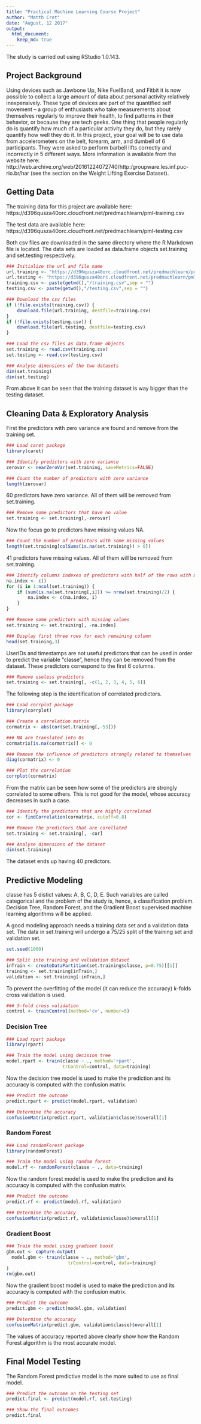 ```yaml
---
title: "Practical Machine Learning Course Project"
author: "Matth Cret"
date: "August, 12 2017"
output:
  html_document:
    keep_md: true
---
```


The study is carried out using RStudio 1.0.143.

## Project Background

Using devices such as Jawbone Up, Nike FuelBand, and Fitbit it is now possible to collect a large amount of data about personal activity relatively inexpensively. These type of devices are part of the quantified self movement – a group of enthusiasts who take measurements about themselves regularly to improve their health, to find patterns in their behavior, or because they are tech geeks. One thing that people regularly do is quantify how much of a particular activity they do, but they rarely quantify how well they do it. In this project, your goal will be to use data from accelerometers on the belt, forearm, arm, and dumbell of 6 participants. They were asked to perform barbell lifts correctly and incorrectly in 5 different ways. More information is available from the website here:  
http://web.archive.org/web/20161224072740/http:/groupware.les.inf.puc-rio.br/har (see the section on the Weight Lifting Exercise Dataset).

## Getting Data

The training data for this project are available here:  
https://d396qusza40orc.cloudfront.net/predmachlearn/pml-training.csv

The test data are available here:  
https://d396qusza40orc.cloudfront.net/predmachlearn/pml-testing.csv

Both csv files are downloaded in the same directory where the R Markdown file is located. The data sets are loaded as data.frame objects set.training and set.testing respectively.

```r
### Initialize the url and file name
url.training <- "https://d396qusza40orc.cloudfront.net/predmachlearn/pml-training.csv"
url.testing <- "https://d396qusza40orc.cloudfront.net/predmachlearn/pml-testing.csv"
training.csv <- paste(getwd(),"/training.csv",sep = "")
testing.csv <- paste(getwd(),"/testing.csv",sep = "")

### Download the csv files
if (!file.exists(training.csv)) {
    download.file(url.training, destfile=training.csv)
}
if (!file.exists(testing.csv)) {
    download.file(url.testing, destfile=testing.csv)
}

### Load the csv files as data.frame objects
set.training <- read.csv(training.csv)
set.testing <- read.csv(testing.csv)

### Analyse dimensions of the two datasets
dim(set.training)
dim(set.testing)
```

From above it can be seen that the training dataset is way bigger than the testing dataset.

## Cleaning Data & Exploratory Analysis

First the predictors with zero variance are found and remove from the training set.

```r
### Load caret package
library(caret)

### Identify predictors with zero variance
zerovar <- nearZeroVar(set.training, saveMetrics=FALSE)

### Count the number of predictors with zero variance
length(zerovar)
```

60 predictors have zero variance. All of them will be removed from set.training.

```r
### Remove some predictors that have no value
set.training <- set.training[,-zerovar]
```

Now the focus go to predictors have missing values NA.

```r
### Count the number of predictors with some missing values
length(set.training[colSums(is.na(set.training)) > 0])
```

41 predictors have missing values. All of them will be removed from set.training.

```r
### Identify columns indexes of predictors with half of the rows with missing values
na.index <- c()
for (i in 1:ncol(set.training)) {
    if (sum(is.na(set.training[,i])) >= nrow(set.training)/2) {
        na.index <- c(na.index, i)
    }
}

### Remove some predictors with missing values
set.training <- set.training[, -na.index]

### Display first three rows for each remaining column
head(set.training,3)
```

UserIDs and timestamps are not useful predictors that can be used in order to predict the variable "classe", hence they can be removed from the dataset. These predictors correspond to the first 6 columns.

```r
### Remove useless predictors
set.training <- set.training[, -c(1, 2, 3, 4, 5, 6)]
```

The following step is the identification of correlated predictors.

```r
### Load corrplot package
library(corrplot)

### Create a correlation matrix
cormatrix <- abs(cor(set.training[,-53]))

### NA are translated into 0s
cormatrix[is.na(cormatrix)] <- 0

### Remove the influence of predictors strongly related to themselves
diag(cormatrix) <- 0

### Plot the correlation
corrplot(cormatrix)
```

From the matrix can be seen how some of the predictors are strongly correlated to some others. This is not good for the model, whose accuracy decreases in such a case.

```r
### Identify the predictors that are highly correlated
cor <- findCorrelation(cormatrix, cutoff=0.8)

### Remove the predictors that are corellated
set.training <- set.training[, -cor]

### Analyse dimensions of the dataset
dim(set.training)
```

The dataset ends up having 40 predictors.

## Predictive Modeling

classe has 5 distict values: A, B, C, D, E. Such variables are called categorical and the problem of the study is, hence, a classification problem. Decision Tree, Random Forest, and the Gradient Boost supervised machine learning algorithms will be applied.

A good modeling approach needs a training data set and a validation data set. The data in set.training will undergo a 75/25 split of the training set and validation set.

```r
set.seed(1000)

### Split into training and validation dataset
inTrain <- createDataPartition(set.training$classe, p=0.75)[[1]]
training <- set.training[inTrain,]
validation <- set.training[-inTrain,]
```

To prevent the overfitting of the model (it can reduce the accuracy) k-folds cross validation is used.

```r
### 5-fold cross validation
control <- trainControl(method='cv', number=5)
```

### Decision Tree 

```r
### Load rpart package
library(rpart)

### Train the model using decision tree
model.rpart <- train(classe ~ ., method='rpart',
                     trControl=control, data=training)
```

Now the decision tree model is used to make the prediction and its accuracy is computed with the confusion matrix.

```r
### Predict the outcome
predict.rpart <- predict(model.rpart, validation)

### Determine the accuracy
confusionMatrix(predict.rpart, validation$classe)$overall[1]
```

### Random Forest 

```r
### Load randomForest package
library(randomForest)

### Train the model using random forest
model.rf <- randomForest(classe ~ ., data=training)
```

Now the random forest model is used to make the prediction and its accuracy is computed with the confusion matrix.

```r
### Predict the outcome
predict.rf <- predict(model.rf, validation)

### Determine the accuracy
confusionMatrix(predict.rf, validation$classe)$overall[1]
```

### Gradient Boost 

```r
### Train the model using gradient boost
gbm.out <- capture.output(
  model.gbm <- train(classe ~ ., method='gbm',
                       trControl=control, data=training)
)
rm(gbm.out)
```

Now the gradient boost model is used to make the prediction and its accuracy is computed with the confusion matrix.

```r
### Predict the outcome
predict.gbm <- predict(model.gbm, validation)

### Determine the accuracy
confusionMatrix(predict.gbm, validation$classe)$overall[1]
```

The values of accuracy reported above clearly show how the Random Forest algorithm is the most accurate model. 

## Final Model Testing

The Random Forest predictive model is the more suited to use as final model.

```r
### Predict the outcome on the testing set
predict.final <- predict(model.rf, set.testing)

### Show the final outcomes
predict.final
```